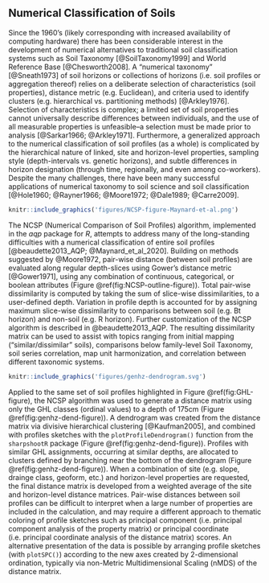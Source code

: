 
<!-- ~ 800 words -->
## Numerical Classification of Soils

Since the 1960's (likely corresponding with increased availability of computing hardware) there has been considerable interest in the development of numerical alternatives to traditional soil classification systems such as Soil Taxonomy [@SoilTaxonomy1999] and World Reference Base [@Chesworth2008]. A "numerical taxonomy" [@Sneath1973] of soil horizons or collections of horizons (i.e. soil profiles or aggregation thereof) relies on a deliberate selection of characteristics (soil properties), distance metric (e.g. Euclidean), and criteria used to identify clusters (e.g. hierarchical vs. partitioning methods) [@Arkley1976]. Selection of characteristics is complex; a limited set of soil properties cannot universally describe differences between individuals, and the use of all measurable properties is unfeasible--a selection must be made prior to analysis [@Sarkar1966; @Arkley1971]. Furthermore, a generalized approach to the numerical classification of soil profiles (as a whole) is complicated by the hierarchical nature of linked, site and horizon-level properties, sampling style (depth-intervals vs. genetic horizons), and subtle differences in horizon designation (through time, regionally, and even among co-workers). Despite the many challenges, there have been many successful applications of numerical taxonomy to soil science and soil classification [@Hole1960; @Rayner1966; @Moore1972; @Dale1989; @Carre2009].

```r
knitr::include_graphics('figures/NCSP-figure-Maynard-et-al.png')
```

<!-- note that we are using the new name here -->
The NCSP (Numerical Comparison of Soil Profiles) algorithm, implemented in the *aqp* package for *R*, attempts to address many of the long-standing difficulties with a numerical classification of entire soil profiles [@beaudette2013_AQP; @Maynard_et_al_2020]. Building on methods suggested by @Moore1972, pair-wise distance (between soil profiles) are evaluated along regular depth-slices using Gower's distance metric [@Gower1971], using any combination of continuous, categorical, or boolean attributes (Figure \@ref(fig:NCSP-outline-figure)). Total pair-wise dissimilarity is computed by taking the sum of slice-wise dissimilarities, to a user-defined depth. Variation in profile depth is accounted for by assigning maximum slice-wise dissimilarity to comparisons between soil (e.g. Bt horizon) and non-soil (e.g. R horizon). Further customization of the NCSP algorithm is described in @beaudette2013_AQP. The resulting dissimilarity matrix can be used to assist with topics ranging from initial mapping ("similar/dissimilar" soils), comparisons below family-level Soil Taxonomy, soil series correlation, map unit harmonization, and correlation between different taxonomic systems.


```r
knitr::include_graphics('figures/genhz-dendrogram.svg')
```

Applied to the same set of soil profiles highlighted in Figure \@ref(fig:GHL-figure), the NCSP algorithm was used to generate a distance matrix using only the GHL classes (ordinal values) to a depth of 175cm (Figure \@ref(fig:genhz-dend-figure)). A dendrogram was created from the distance matrix via divisive hierarchical clustering [@Kaufman2005], and combined with profiles sketches with the `plotProfileDendrogram()` function from the `sharpshootR` package (Figure \@ref(fig:genhz-dend-figure)). Profiles with similar GHL assignments, occurring at similar depths, are allocated to clusters defined by branching near the bottom of the dendrogram (Figure \@ref(fig:genhz-dend-figure)). When a combination of site (e.g. slope, drainge class, geoform, etc.) and horizon-level properties are requested, the final distance matrix is developed from a weighted average of the site and horizon-level distance matrices. Pair-wise distances between soil profiles can be difficult to interpret when a large number of properties are included in the calculation, and may require a different approach to thematic coloring of profile sketches such as principal component (i.e. principal component analysis of the property matrix) or principal coordinate (i.e. principal coordinate analysis of the distance matrix) scores. An alternative presentation of the data is possible by arranging profile sketches (with `plotSPC()`) according to the new axes created by 2-dimensional ordination, typically via non-Metric Multidimensional Scaling (nMDS) of the distance matrix.







<!-- sharpshootR: hang profiles from dendrogram -->

<!-- cite / link to chapter 4 from Geopedology book -->


 <!-- add a SoilTaxonomyDendrogram() plot similar to the output in Zinck, chapter 4 -->






<!-- ```{r OSD-ST-dend-figure, out.width="100%", fig.cap="XXX"} -->
<!-- knitr::include_graphics('figures/OSD-ST-dendrogram.svg') -->
<!-- ``` -->


<!-- ```{r OSD-ST-color-figure, out.width="100%", fig.cap="XXX"} -->
<!-- knitr::include_graphics('figures/OSD-soil-color-dendrogram.svg') -->
<!-- ``` -->




<!--   * major concepts, cite / rely on two papers for details -->
<!--   * genhz example -->
<!--   * properties example -->

<!-- ### Visualization -->

<!--   * dendrogram + profiles -->
<!--   * sharpshootR / soil taxonomy dendrogram figure -->
<!--   * nMDS of profiles -->

<!-- original ideas  -->



